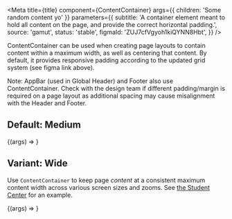 

<Meta
  title={title}
  component={ContentContainer}
  args={{ children: 'Some random content yo' }}
  parameters={{
    subtitle:
      'A container element meant to hold all content on the page, and provide the correct horizontal padding.',
    source: 'gamut',
    status: 'stable',
    figmaId: 'ZUJ7cfVgyoh1kiQYNN8Hbt',
  }}
/>

ContentContainer can be used when creating page layouts to contain content
within a maximum width, as well as centering that content. By default, it provides responsive padding according to the updated grid system (see figma link above).

Note: AppBar (used in Global Header) and Footer also use ContentContainer.
Check with the design team if different padding/margin is required on a page layout as additional spacing may cause misalignment with the Header and Footer.

## Default: Medium

<Canvas>
  <Story name="Medium">{(args) => <ContentContainer {...args} />}</Story>
</Canvas>

## Variant: Wide

Use `ContentContainer` to keep page _content_ at a consistent maximum content width across various screen sizes and zooms.
See [the Student Center](https://codecademy.com/student-center) for an example.

<Canvas>
  <Story name="Wide" args={{ variant: 'wide' }}>
    {(args) => <ContentContainer {...args} />}
  </Story>
</Canvas>

<PropsTable story="Content Container" />
